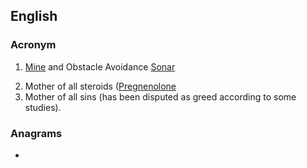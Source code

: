 {{also|moas}}
==English==

===Acronym===
{{rfc-header|Acronym}}
{{head|en|acronym}}

# {{lb|en|military}} [[Mine]] and Obstacle Avoidance [[Sonar]]
# Mother of all steroids ([[Pregnenolone]]
# Mother of all sins (has been disputed as greed according to some studies).

===Anagrams===
* {{anagrams|en|-omas|Amos|Samo|SoMa|Soma|maos|omas|soam|soma}}